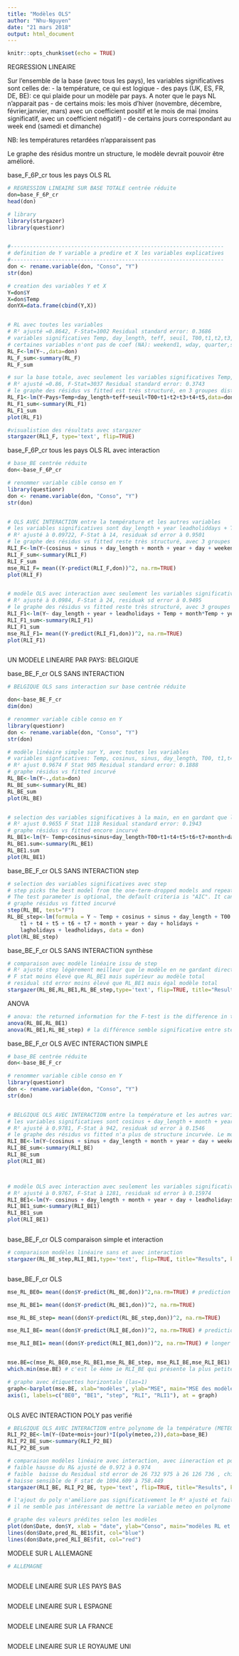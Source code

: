 ```yaml
---
title: "Modèles OLS"
author: "Nhu-Nguyen"
date: "21 mars 2018"
output: html_document
---
```


```r
knitr::opts_chunk$set(echo = TRUE)
```


REGRESSION LINEAIRE

Sur l'ensemble de la base (avec tous les pays), les variables significatives sont celles de:
- la température, ce qui est logique
- des pays (UK, ES, FR, DE, BE): ce qui plaide pour un modèle par pays. A noter que le pays NL n'apparait pas
- de certains mois: les mois d'hiver (novembre, décembre, février,janvier, mars) avec un coefficient positif et le mois de mai (moins significatif, avec un coefficient négatif)
- de certains jours correspondant au week end (samedi et dimanche)

NB: les températures retardées n'apparaissent pas

Le graphe des résidus montre un structure, le modèle devrait pouvoir être amélioré.


base_F_6P_cr tous les pays OLS RL
```r

# REGRESSION LINEAIRE SUR BASE TOTALE centrée réduite
don=base_F_6P_cr
head(don)

# library
library(stargazer)
library(questionr)


#-------------------------------------------------------------------
# definition de Y variable a predire et X les variables explicatives
#-------------------------------------------------------------------
don <- rename.variable(don, "Conso", "Y")
str(don)

# creation des variables Y et X
Y=don$Y 
X=don$Temp
donYX=data.frame(cbind(Y,X))


# RL avec toutes les variables
# R² ajusté =0.8642, F-Stat=1002 Residual standard error: 0.3686
# variables significatives Temp, day_length, teff, seuil, T00,t1,t2,t3,t4,t5,Pays
# certaines variables n'ont pas de coef (NA): weekend1, wday, quarter,season
RL_F<-lm(Y~.,data=don)
RL_F_sum<-summary(RL_F)
RL_F_sum

# sur la base totale, avec seulement les variables significatives Temp, day_length, teff, seuil, T00,t1,t2,t3,t4,t5,Pays
# R² ajusté =0.86, F-Stat=3037 Residual standard error: 0.3743
# le graphe des résidus vs fitted est très structuré, en 3 groupes distincts
RL_F1<-lm(Y~Pays+Temp+day_length+teff+seuil+T00+t1+t2+t3+t4+t5,data=don)
RL_F1_sum<-summary(RL_F1)
RL_F1_sum
plot(RL_F1) 

#visualistion des résultats avec stargazer
stargazer(RL1_F, type='text', flip=TRUE)


```

base_F_6P_cr tous les pays OLS RL avec interaction 
```r
# base_BE centrée réduite
don<-base_F_6P_cr

# renommer variable cible conso en Y
library(questionr)
don <- rename.variable(don, "Conso", "Y")
str(don)


# OLS AVEC INTERACTION entre la température et les autres variables
# les variables significatives sont day_length + year leadholiddays + Temp+ month*Temp + year*Temp
# R² ajusté à 0.09722, F-Stat à 14, residuak sd error à 0.9501
# le graphe des résidus vs fitted reste très structuré, avec 3 groupes distincts
RLI_F<-lm(Y~(cosinus + sinus + day_length + month + year + day + weekend + wday + quarter + season + holidays + jc + lagholidays + leadholidays)*Temp,data=don) # équivalent à lm(Y~Date*Temp+mois*Temp+jour*Temp...)
RLI_F_sum<-summary(RLI_F)
RLI_F_sum
mse_RLI_F= mean((Y-predict(RLI_F,don))^2, na.rm=TRUE)
plot(RLI_F)


# modèle OLS avec interaction avec seulement les variables significatives
# R² ajusté à 0.0984, F-Stat à 24, residuak sd error à 0.9495
# le graphe des résidus vs fitted reste très structuré, avec 3 groupes distincts
RLI_F1<-lm(Y~ day_length + year + leadholidays + Temp + month*Temp + year*Temp,data=don) 
RLI_F1_sum<-summary(RLI_F1)
RLI_F1_sum
mse_RLI_F1= mean((Y-predict(RLI_F1,don))^2, na.rm=TRUE)
plot(RLI_F1)



```



UN MODELE LINEAIRE PAR PAYS: BELGIQUE


base_BE_F_cr OLS SANS INTERACTION
```r

# BELGIQUE OLS sans interaction sur base centrée réduite

don<-base_BE_F_cr
dim(don)

# renommer variable cible conso en Y
library(questionr)
don <- rename.variable(don, "Conso", "Y")
str(don)

# modèle linéaire simple sur Y, avec toutes les variables
# variables signficatives: Temp, cosinus, sinus, day_length, T00, t1,t4,t5,t6,t7, monthFeb, monthjan, month march, daySunday, dayThur dayTuesday, dayWednesday lagholidays1 leadholidays1
# R² ajust 0.9674 F Stat 905 Residual standard error: 0.1888
# graphe résidus vs fitted incurvé
RL_BE<-lm(Y~.,data=don)
RL_BE_sum<-summary(RL_BE)
RL_BE_sum
plot(RL_BE) 


# selection des variables significatives à la main, en en gardant que les pvalue significatives
# R² ajust 0.9655 F Stat 1118 Residual standard error: 0.1943
# graphe résidus vs fitted encore incurvé
RL_BE1<-lm(Y~ Temp+cosinus+sinus+day_length+T00+t1+t4+t5+t6+t7+month+day+lagholidays+leadholidays, data=don)
RL_BE1.sum<-summary(RL_BE1)
RL_BE1.sum
plot(RL_BE1) 


```

base_BE_F_cr OLS SANS INTERACTION step
```r
# selection des variables significatives avec step
# step picks the best model from the one-term-dropped models and repeats the process until no further improvement in the model can be made by dropping a term. 
# The test parameter is optional, the default criteria is "AIC". It can also take the values "F" and "LRT".
# graphe résidus vs fitted incurvé
step(RL_BE, test="F")
RL_BE_step<-lm(formula = Y ~ Temp + cosinus + sinus + day_length + T00 + 
    t1 + t4 + t5 + t6 + t7 + month + year + day + holidays + 
    lagholidays + leadholidays, data = don)
plot(RL_BE_step)


```


base_BE_F_cr OLS SANS INTERACTION synthèse
```r
# comparaison avec modèle linéaire issu de step
# R² ajusté step légèrement meilleur que le modèle en ne gardant directement que les  variables significative (step à 0.967 vs 0.965), mais égal à celui du modèle total
# F stat moins élevé que RL_BE1 mais supérieur au modèle total
# residual std error moins élevé que RL_BE1 mais égal modèle total
stargazer(RL_BE,RL_BE1,RL_BE_step,type='text', flip=TRUE, title="Results", keep=c("Date","meteo"), column.labels = c("BE", "BE1","step"))


```


ANOVA
```r
# anova: the returned information for the F-test is the difference in the sum of squares between the models, the F-statistic for this difference, and the p-value for the F-statistic.
anova(RL_BE,RL_BE1)
anova(RL_BE1,RL_BE_step) # la différence semble significative entre step et BE1


```



base_BE_F_cr OLS AVEC INTERACTION SIMPLE
```r
# base_BE centrée réduite
don<-base_BE_F_cr

# renommer variable cible conso en Y
library(questionr)
don <- rename.variable(don, "Conso", "Y")
str(don)


# BELGIQUE OLS AVEC INTERACTION entre la température et les autres variables
# les variables significatives sont cosinus + day_length + month + year + day + leadholiddays + Temp +month*Temp + year*Temp
# R² ajusté à 0.9781, F-Stat à 942, residuak sd error à 0.1546
# le graphe des résidus vs fitted n'a plus de structure incurvée. Le modèle avec interaction semble donc meilleur qu'un modèle linéaire sans interaction
RLI_BE<-lm(Y~(cosinus + sinus + day_length + month + year + day + weekend + wday + quarter + season + holidays + jc + lagholidays + leadholidays)*Temp,data=don) # équivalent à lm(Y~Date*Temp+mois*Temp+jour*Temp...)
RLI_BE_sum<-summary(RLI_BE)
RLI_BE_sum
plot(RLI_BE)



# modèle OLS avec interaction avec seulement les variables significatives
# R² ajusté à 0.9767, F-Stat à 1281, residuak sd error à 0.15974
RLI_BE1<-lm(Y~ cosinus + day_length + month + year + day + leadholidays + Temp + (month+year)*Temp,data=don) 
RLI_BE1_sum<-summary(RLI_BE1)
RLI_BE1_sum
plot(RLI_BE1)



```

base_BE_F_cr OLS comparaison simple et interaction
```r
# comparaison modèles linéaire sans et avec interaction
stargazer(RL_BE_step,RLI_BE1,type='text', flip=TRUE, title="Results", keep=c("Date"), column.labels = c("RL", "RLI"))



```

base_BE_F_cr OLS 
```r

mse_RL_BE0= mean((don$Y-predict(RL_BE,don))^2,na.rm=TRUE) # prediction from a rank-deficient fit may be misleading 

mse_RL_BE1= mean((don$Y-predict(RL_BE1,don))^2, na.rm=TRUE) 

mse_RL_BE_step= mean((don$Y-predict(RL_BE_step,don))^2, na.rm=TRUE) 

mse_RLI_BE= mean((don$Y-predict(RLI_BE,don))^2, na.rm=TRUE) # prediction from a rank-deficient fit may be misleadinglonger object length is not a multiple of shorter object length

mse_RLI_BE1= mean((don$Y-predict(RLI_BE1,don))^2, na.rm=TRUE) # longer object length is not a multiple of shorter object length


mse.BE=c(mse_RL_BE0,mse_RL_BE1,mse_RL_BE_step, mse_RLI_BE,mse_RLI_BE1)
which.min(mse.BE) # c'est le 4ème ie RLI_BE qui présente la plus petite MSE, avec toutes les variables

# graphe avec étiquettes horizontale (las=1)
graph<-barplot(mse.BE, xlab="modèles", ylab="MSE", main="MSE des modèles sur la Belgique",las=0)
axis(1, labels=c("BE0", "BE1", "step", "RLI", "RLI1"), at = graph)



```




OLS AVEC INTERACTION POLY pas verifié
```r
# BELGIQUE OLS AVEC INTERACTION entre polynome de la température (METEO) et les variables (Date, mois, et jour)
RLI_P2_BE<-lm(Y~(Date+mois+jour)*I(poly(meteo,2)),data=base_BE) 
RLI_P2_BE_sum<-summary(RLI_P2_BE)
RLI_P2_BE_sum

# comparaison modèles linéaire avec interaction, avec iineraction et poly (meteo,2)
# faible hausse du R& ajusté de 0.972 à 0.974
# faible  baisse du Residual std error de 26 732 975 à 26 126 736 , chiffres encore très élevés
# baisse sensible de F stat de 1094.609 à 758.449
stargazer(RLI_BE, RLI_P2_BE, type='text', flip=TRUE, title="Results", keep=c("Date"), column.labels = c("RLI", "RLIP2"))

# l'ajout du poly n'améliore pas significativement le R² ajusté et fait baisser sensiblement la F-stat.
# il ne semble pas intéressant de mettre la variable meteo en polynome dans l'interraction

# graphe des valeurs prédites selon les modèles
plot(don$Date, don$Y, xlab = "date", ylab="Conso", main="modèles RL et RLI sur la Belgique" )
lines(don$Date,pred_RL_BE1$fit, col="blue")
lines(don$Date,pred_RLI_BE$fit, col="red")


```




MODELE SUR L ALLEMAGNE
```r
# ALLEMAGNE



```



MODELE LINEAIRE SUR LES PAYS BAS
```r


```



MODELE LINEAIRE SUR L ESPAGNE
```r


```



MODELE LINEAIRE SUR LA FRANCE
```r


```


MODELE LINEAIRE SUR LE ROYAUME UNI
```r



```

